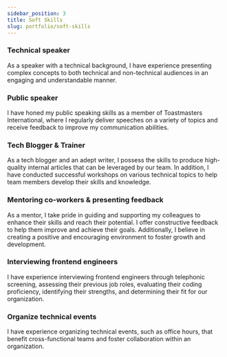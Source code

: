 ```yaml
---
sidebar_position: 3
title: Soft Skills
slug: portfolio/soft-skills
---
```



### Technical speaker

As a speaker with a technical background, I have experience presenting complex concepts to both technical and non-technical audiences in an engaging and understandable manner.

### Public speaker

I have honed my public speaking skills as a member of Toastmasters International, where I regularly deliver speeches on a variety of topics and receive feedback to improve my communication abilities.

### Tech Blogger & Trainer

As a tech blogger and an adept writer, I possess the skills to produce high-quality internal articles that can be leveraged by our team. In addition, I have conducted successful workshops on various technical topics to help team members develop their skills and knowledge.

### Mentoring co-workers & presenting feedback

As a mentor, I take pride in guiding and supporting my colleagues to enhance their skills and reach their potential. I offer constructive feedback to help them improve and achieve their goals. Additionally, I believe in creating a positive and encouraging environment to foster growth and development.

### Interviewing frontend engineers

I have experience interviewing frontend engineers through telephonic screening, assessing their previous job roles, evaluating their coding proficiency, identifying their strengths, and determining their fit for our organization.

### Organize technical events

I have experience organizing technical events, such as office hours, that benefit cross-functional teams and foster collaboration within an organization.

> <ResumeDownloadLinks isInLine={false} />
